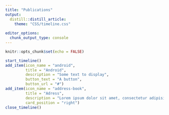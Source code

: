 ```yaml
---
title: "Publications"
output: 
  distill::distill_article:
    theme: "CSS/timeline.css"
    
editor_options: 
  chunk_output_type: console
---
```


```r
knitr::opts_chunk$set(echo = FALSE)
```

```r
start_timeline()
add_item(icon_name = "android",
         title = "Android",
         description = "Some text to display",
         button_text = "A button",
         button_url = "#")
add_item(icon_name = "address-book",
         title = "Adress",
         description = "Lorem ipsum dolor sit amet, consectetur adipisicing elit. Atque, facilis quo maiores magnam modi ab libero praesentium blanditiis.",
         card_position = "right")
close_timeline()
```
